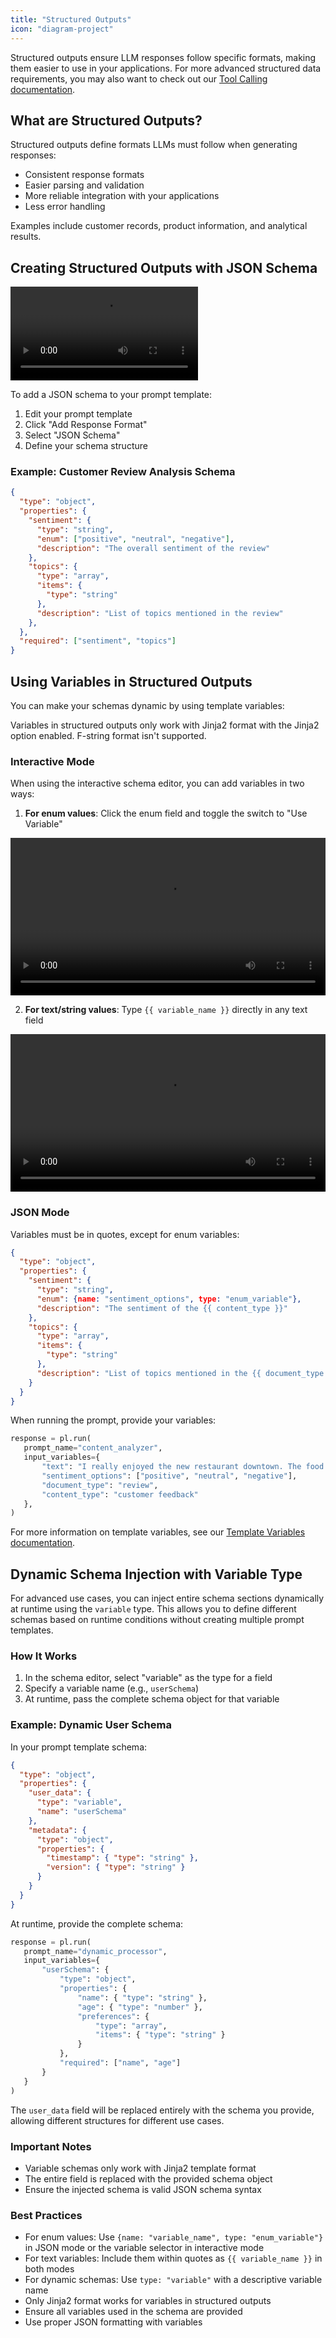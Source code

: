 ```yaml
---
title: "Structured Outputs"
icon: "diagram-project"
---
```


Structured outputs ensure LLM responses follow specific formats, making them easier to use in your applications. For more advanced structured data requirements, you may also want to check out our [Tool Calling documentation](/features/prompt-registry/tool-calling).

## What are Structured Outputs?

Structured outputs define formats LLMs must follow when generating responses:

- Consistent response formats
- Easier parsing and validation
- More reliable integration with your applications
- Less error handling

Examples include customer records, product information, and analytical results.

## Creating Structured Outputs with JSON Schema

<video controls="controls">
  <source src="/videos/schema-editor.mp4" type="video/mp4" />
</video>

To add a JSON schema to your prompt template:

1. Edit your prompt template
2. Click "Add Response Format"
3. Select "JSON Schema"
4. Define your schema structure

### Example: Customer Review Analysis Schema

```json
{
  "type": "object",
  "properties": {
    "sentiment": {
      "type": "string",
      "enum": ["positive", "neutral", "negative"],
      "description": "The overall sentiment of the review"
    },
    "topics": {
      "type": "array",
      "items": {
        "type": "string"
      },
      "description": "List of topics mentioned in the review"
    },
  },
  "required": ["sentiment", "topics"]
}
```

## Using Variables in Structured Outputs

You can make your schemas dynamic by using template variables:

<Note>
Variables in structured outputs only work with Jinja2 format with the Jinja2 option enabled. F-string format isn't supported.
</Note>

### Interactive Mode

When using the interactive schema editor, you can add variables in two ways:

1. **For enum values**: Click the enum field and toggle the switch to "Use Variable"

<video controls width="100%">
  <source src="/videos/enum-variable.mp4" type="video/mp4" />
  Your browser does not support the video tag.
</video>

2. **For text/string values**: Type `{{ variable_name }}` directly in any text field

<video controls width="100%">
  <source src="/videos/text-variable.mp4" type="video/mp4" />
  Your browser does not support the video tag.
</video>

### JSON Mode

Variables must be in quotes, except for enum variables:

```json Jinja2
{
  "type": "object",
  "properties": {
    "sentiment": {
      "type": "string",
      "enum": {name: "sentiment_options", type: "enum_variable"},
      "description": "The sentiment of the {{ content_type }}"
    },
    "topics": {
      "type": "array",
      "items": {
        "type": "string"
      },
      "description": "List of topics mentioned in the {{ document_type }}"
    }
  }
}
```

When running the prompt, provide your variables:

```python
response = pl.run(
   prompt_name="content_analyzer",
   input_variables={
       "text": "I really enjoyed the new restaurant downtown. The food was amazing and the service was excellent.",
       "sentiment_options": ["positive", "neutral", "negative"],
       "document_type": "review",
       "content_type": "customer feedback"
   },
)
```

For more information on template variables, see our [Template Variables documentation](/features/prompt-registry/template-variables).

## Dynamic Schema Injection with Variable Type

For advanced use cases, you can inject entire schema sections dynamically at runtime using the `variable` type. This allows you to define different schemas based on runtime conditions without creating multiple prompt templates.

### How It Works

1. In the schema editor, select "variable" as the type for a field
2. Specify a variable name (e.g., `userSchema`)
3. At runtime, pass the complete schema object for that variable

### Example: Dynamic User Schema

In your prompt template schema:

```json
{
  "type": "object",
  "properties": {
    "user_data": {
      "type": "variable",
      "name": "userSchema"
    },
    "metadata": {
      "type": "object",
      "properties": {
        "timestamp": { "type": "string" },
        "version": { "type": "string" }
      }
    }
  }
}
```

At runtime, provide the complete schema:

```python
response = pl.run(
   prompt_name="dynamic_processor",
   input_variables={
       "userSchema": {
           "type": "object",
           "properties": {
               "name": { "type": "string" },
               "age": { "type": "number" },
               "preferences": {
                   "type": "array",
                   "items": { "type": "string" }
               }
           },
           "required": ["name", "age"]
       }
   }
)
```

The `user_data` field will be replaced entirely with the schema you provide, allowing different structures for different use cases.

### Important Notes

- Variable schemas only work with Jinja2 template format
- The entire field is replaced with the provided schema object
- Ensure the injected schema is valid JSON schema syntax

### Best Practices

- For enum values: Use `{name: "variable_name", type: "enum_variable"}` in JSON mode or the variable selector in interactive mode
- For text variables: Include them within quotes as `{{ variable_name }}` in both modes
- For dynamic schemas: Use `type: "variable"` with a descriptive variable name
- Only Jinja2 format works for variables in structured outputs
- Ensure all variables used in the schema are provided
- Use proper JSON formatting with variables
